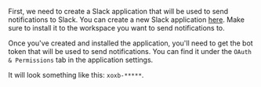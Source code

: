 First, we need to create a Slack application that will be used to send notifications to Slack. You can create a new Slack application [here](https://api.slack.com/apps). Make sure to install it to the workspace you want to send notifications to.

Once you've created and installed the application, you'll need to get the bot token that will be used to send notifications. You can find it under the `OAuth & Permissions` tab in the application settings.

It will look something like this: `xoxb-*****`.
